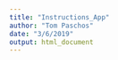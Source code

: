 ```yaml
---
title: "Instructions_App"
author: "Tom Paschos"
date: "3/6/2019"
output: html_document
---
```









